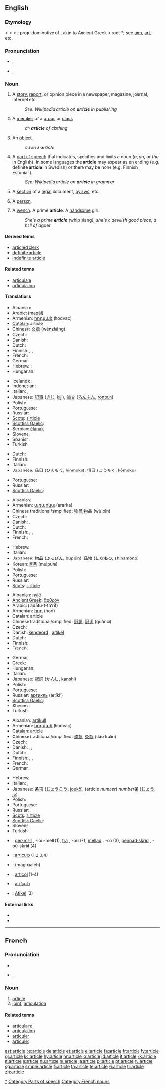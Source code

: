 ==English==

===Etymology===
< {{etyl|enm}} < {{etyl|fro}} < {{etyl|la}} {{term|articulus||a joint, limb, member, part, division, the article in grammar, a point of time}}; prop. dominutive of {{term|artus||a joint}}, akin to Ancient Greek {{term|ἄρθρον|sc=polytonic|tr=arthron||joint, limb}} < root *{{term||ar|to fit, join}}; see [[arm]], [[art]], etc.

===Pronunciation===
* {{a|RP}} {{IPA|/ˈɑːtɪkəl/}}, {{SAMPA|/"A:tIk@l/}}
* {{a|GenAm}} {{IPA|/ˈɑɹtɪkl̩/}}, {{SAMPA|/"Ar\tIkl/}}
*: {{rhymes|ɑː(r)tɪkəl}}

===Noun===
{{en-noun}}

# A [[story]], [[report]], or opinion piece in a newspaper, magazine, journal, internet etc.
#: ''See: Wikipedia article on '''article''' in publishing''   {{w|article (publishing)}}
# A [[member]] of a [[group]] or [[class]]
#: ''an '''article''' of clothing''
# An [[object]].
#: ''a sales '''article'''''
# {{context|grammar}} A [[part of speech]] that indicates, specifies and limits a noun (''a'', ''an'', or ''the'' in English). In some languages the '''article''' may appear as en ending (e.g. definite '''article''' in Swedish) or there may be none (e.g. Finnish, Estonian).
#: ''See: Wikipedia article on '''article''' in grammar''  {{w|article (grammar)}}
# A [[section]] of a [[legal]] document, [[bylaw]]s, etc.
# {{context|derogatory}} A [[person]].
# {{1811}} A [[wench]]. A prime '''article'''. A [[handsome]] girl.
#: ''She's a prime '''article''' (''whip slang''), she's a devilish good piece, a hell of a ''goer''.''

====Derived terms====
* [[articled clerk]]
* [[definite article]]
* [[indefinite article]]

====Related terms====
* [[articulate]]
* [[articulation]]

====Translations====
{{trans-top|story, report, or opinion piece}}
* Albanian: {{t+|sq|artikull|xs=Albanian}}
* Arabic: {{Arab|[[مقال]]}} (maqāl) {{m}}
* Armenian: [[հոդված]] (hodvaç)
* [[Catalan]]: article {{m}}
* Chinese: [[文章]] (wénzhāng)
* Czech: {{t-|cs|článek|m}}
* Danish: {{t+|da|artikel|c}}
* Dutch: {{t+|nl|artikel|n}}
* Finnish: {{t+|fi|artikkeli}}, {{t+|fi|juttu}}, {{t+|fi|kirjoitus}}
* French: {{t+|fr|article|m}}
* German: {{t+|de|Artikel|m}}
* Hebrew: {{he-translation|כתבה|katavá}} {{f}}; {{he-translation|מאמר|ma`amár}} {{m}}
* Hungarian: {{t+|hu|újságcikk}}
{{trans-mid}}
* Icelandic: {{t+|is|grein|f}}
* Indonesian: {{t+|id|artikel|xs=Indonesian}}
* Italian: {{t+|it|articolo|m}}, {{t+|it|voce|f}}
* Japanese: [[記事]] ([[きじ]], [[kiji]]), [[論文]] ([[ろんぶん]], [[ronbun]])
* Polish: {{t+|pl|artykuł|m}}
* Portuguese: {{t+|pt|artigo|m}}
* Russian: {{t+|ru|статья|f|tr=stat'já|sc=Cyrl}}
* [[Scots]]: [[airticle]]
* [[Scottish Gaelic]]: {{t-|gd|artaigil|m|xs=Scottish Gaelic}}
* Serbian: [[članak]] {{m}}
* Slovene: {{t+|sl|članek|m}}
* Spanish: {{t+|es|artículo|m}}
* Turkish: {{t+|tr|makale}}
{{trans-bottom}}

{{trans-top|member of a group or class}}
* Dutch: {{t+|nl|artikel|n}}
* Finnish: {{t+|fi|kappale}}
* Italian: {{t+|it|articolo|m}}
* Japanese: [[品目]] ([[ひんもく]], [[hinmoku]]), [[項目]] ([[こうもく]], [[kōmoku]])
{{trans-mid}}
* Portuguese: {{t+|pt|artigo|m}}
* Russian: {{t+|ru|предмет|m|tr=pr'edm'ét|sc=Cyrl}}
* [[Scottish Gaelic]]: {{t-|gd|ball|m|xs=Scottish Gaelic}}
{{trans-bottom}}

{{trans-top|object}}
* Albanian: {{t-|sq|send|xs=Albanian}}
* Armenian: [[առարկա]] (aṙarka)
* Chinese traditional/simplified: [[物品]],[[物品]] (wù pǐn)
* Czech: {{t-|cs|artikl|m}}
* Danish: {{t+|da|artikel|c}}, {{t-|da|vare|c}}
* Dutch: {{t+|nl|artikel|n}}
* Finnish: {{t+|fi|esine}}, {{t+|fi|artikkeli}}, {{t-|fi|tarvike}}
* French: {{t+|fr|article|m}}
{{trans-mid}}
* Hebrew: {{he-translation|חפץ|khéfets}} {{m}}
* Italian: {{t+|it|articolo|m}}
* Japanese: [[物品]] ([[ぶっぴん]], [[buppin]]), [[品物]] ([[しなもの]], [[shinamono]])
* Korean: [[물품]] (mulpum)
* Polish: {{t+|pl|przedmiot|m}}
* Portuguese: {{t+|pt|artigo|m}}
* Russian: {{t+|ru|предмет|m|tr=pr'edm'ét|sc=Cyrl}}
* [[Scots]]: [[airticle]]
{{trans-bottom}}

{{trans-top|part of speech that specifies a noun}}
* Albanian: [[nyjë]]
* [[Ancient Greek]]: [[ἄρθρον]] {{n}}
* Arabic: {{Arab|[[أداة التعريف]]}} (ʼadātu-t-taʻrīf) {{f}}
* Armenian: [[հոդ]] (hod)
* [[Catalan]]: article {{m}}
* Chinese traditional/simplified: [[冠詞]], [[冠词]] (guàncí)
* Czech: {{t+|cs|člen|m}}
* Danish: [[kendeord]] {{n}}, [[artikel]] {{c}}
* Dutch: {{t+|nl|lidwoord|n}}
* Finnish: {{t+|fi|artikkeli}}
* French: {{t+|fr|article|m}}
{{trans-mid}}
* German: {{t+|de|Artikel|m}}
* Greek: {{t+|el|άρθρο|n|sc=Grek}}
* Hungarian: {{t+|hu|névelő}}
* Italian: {{t+|it|articolo|m}}
* Japanese: [[冠詞]] ([[かんし]], [[kanshi]])
* Polish: {{t+|pl|rodzajnik|m}}
* Portuguese: {{t+|pt|artigo|m}}
* Russian: [[артикль]] (artíkl’) {{m}}
* [[Scottish Gaelic]]: {{t-|gd|alt|m|xs=Scottish Gaelic}}
* Slovene: {{t-|sl|člen|m}}
* Turkish: {{t+|tr|tanımlık}}
{{trans-bottom}}

{{trans-top|section of a legal document}}
* Albanian: [[artikull]]
* Armenian: [[հոդված]] (hodvaç)
* [[Catalan]]: article {{m}}
* Chinese traditional/simplified: [[條款]], [[条款]] (tiáo kuǎn)
* Czech: {{t-|cs|článek|m}}
* Danish: {{t+|da|artikel|c}}, {{t-|da|punkt|n}}, {{t-|da|paragraf|c}}
* Dutch: {{t+|nl|artikel|n}}
* Finnish: {{t-|fi|artikla}}, {{t-|fi|pykälä}}, {{t+|fi|kohta}}
* French: {{t+|fr|article|m}}
* German: {{t+|de|Paragraph|m}}
{{trans-mid}}
* Hebrew: {{he-translation|סעיף|se`íf}} {{m}}
* Italian: {{t+|it|articolo|m}}, {{t+|it|comma|m}}
* Japanese: [[条項]] ([[じょうこう]], [[joukō]]), (article ''number'') ''number''[[条]] ([[じょう]], [[jō]])
* Polish: {{t+|pl|paragraf|m}}
* Portuguese: {{t+|pt|artigo|m}}
* Russian: {{t+|ru|статья|f|tr=stat'já|sc=Cyrl}}
* [[Scots]]: [[airticle]]
* [[Scottish Gaelic]]: {{t-|gd|bonn|m|xs=Scottish Gaelic}}
* Slovene: {{t-|sl|člen|m}}
* Turkish: {{t+|tr|madde}}
{{trans-bottom}}

{{checktrans-top}}
* {{ttbc|Breton}}: [[ger-mell]] {{m}}, -ioù-mell {{p}} (1), [[tra]] {{f}}, -où {{p}} (2), [[mellad]] {{m}}. -où {{p}}(3), [[pennad-skrid]] {{m}}, -où-skrid {{p}} (4)
* {{ttbc|Interlingua}}: [[articulo]] (1,2,3,4)
* {{ttbc|Persian}}: {{fa-Arab|[[مقاله]]}} (maghaaleh)
* {{ttbc|Romanian}}: [[articol]] {{n}} (1-4)
* {{ttbc|Spanish}}: [[artículo]] {{m}}
* {{ttbc|Tok Pisin}}: [[Atikel]] (3)
{{trans-bottom}}

====External links====
* {{R:Webster 1913}}
* {{R:Century 1911}}

[[Category:Articles|*]]
[[Category:Parts of speech]]

----

==French==

===Pronunciation===
* {{audio|Fr-article.ogg|audio}}
* {{IPA|/aʁ.tikl/|lang=fr}}, {{SAMPA|/aR.tikl/}}

===Noun===
{{fr-noun|m}}

# [[#English|article]]
# [[joint]], [[articulation]]

====Related terms====
* [[articulaire]]
* [[articulation#French|articulation]]
* [[articuler]]
* [[articulet]]

[[Category:French nouns]]

[[ast:article]]
[[bs:article]]
[[de:article]]
[[et:article]]
[[el:article]]
[[fa:article]]
[[fr:article]]
[[fy:article]]
[[gl:article]]
[[ko:article]]
[[hy:article]]
[[hr:article]]
[[io:article]]
[[id:article]]
[[it:article]]
[[kk:article]]
[[lt:article]]
[[li:article]]
[[hu:article]]
[[nl:article]]
[[ja:article]]
[[pl:article]]
[[pt:article]]
[[ru:article]]
[[sg:article]]
[[simple:article]]
[[fi:article]]
[[ta:article]]
[[te:article]]
[[vi:article]]
[[tr:article]]
[[zh:article]]